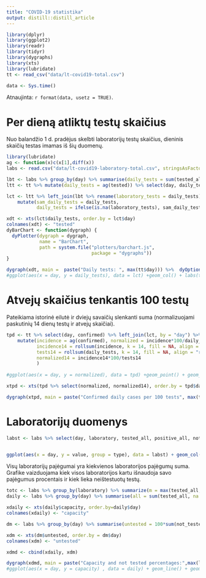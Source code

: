```yaml
---
title: "COVID-19 statistika"
output: distill::distill_article
---
```


```r
library(dplyr)
library(ggplot2)
library(readr)
library(tidyr)
library(dygraphs)
library(xts)
library(lubridate)
tt <- read_csv("data/lt-covid19-total.csv") 
```

```r
data <- Sys.time()
```

Atnaujinta: `r format(data, usetz = TRUE)`. 


# Per dieną atliktų testų skaičius


Nuo balandžio 1 d. pradėjus skelbti laboratorijų testų skaičius, dieninis skaičių testas imamas iš šių duomenų.

```r
library(lubridate)
ag <- function(x)c(x[1],diff(x))
labs <- read.csv("data/lt-covid19-laboratory-total.csv", stringsAsFactors = FALSE) %>% mutate(day = ymd(day))

lbt <- labs %>% group_by(day) %>% summarise(daily_tests = sum(tested_all))
ltt <- tt %>% mutate(daily_tests = ag(tested)) %>% select(day, daily_tests)

lct <- ltt %>% left_join(lbt %>% rename(laboratory_tests = daily_tests), by = "day") %>% 
    mutate(sam_daily_tests = daily_tests, 
           daily_tests = ifelse(is.na(laboratory_tests), sam_daily_tests, laboratory_tests)) 

xdt <- xts(lct$daily_tests, order.by = lct$day)
colnames(xdt) <- "tested"
dyBarChart <- function(dygraph) {
  dyPlotter(dygraph = dygraph,
            name = "BarChart",
            path = system.file("plotters/barchart.js",
                               package = "dygraphs"))
}

dygraph(xdt, main =  paste("Daily tests: ", max(tt$day))) %>%  dyOptions(colors = RColorBrewer::brewer.pal(3, "Set1")[2]) %>% dyRangeSelector %>% dyBarChart
#ggplot(aes(x = day, y = daily_tests), data = lct) +geom_col() + labs(title = paste("Daily tests: ", max(tt$day)), y="tested")
```

# Atvejų skaičius tenkantis 100 testų

Pateikiama istorinė eilutė ir dviejų savaičių slenkanti suma (normalizuojami paskutinių 14 dienų testų ir atvejų skaičiai).

```r
tpd <- tt %>% select(day, confirmed) %>% left_join(lct, by = "day") %>% 
    mutate(incidence = ag(confirmed), normalized = incidence*100/daily_tests, 
           incidence14 = rollsum(incidence, k = 14, fill = NA, align = "right"),
           tests14 = rollsum(daily_tests, k = 14, fill = NA, align = "right"),
           normalized14 = incidence14*100/tests14
           )  
    
#ggplot(aes(x = day, y = normalized), data = tpd) +geom_point() + geom_line() + labs(title = paste("Confirmed daily cases per 100 tests", max(tt$day)),  y = "")

xtpd <- xts(tpd %>% select(normalized, normalized14), order.by = tpd$day)

dygraph(xtpd, main = paste("Confirmed daily cases per 100 tests", max(tt$day))) %>% dyOptions(colors = RColorBrewer::brewer.pal(3, "Set1")[2:3]) %>% dyRangeSelector 
```



# Laboratorijų duomenys

```r


labst <- labs %>% select(day, laboratory, tested_all, positive_all, not_tested) %>% pivot_longer(tested_all:not_tested, "type")


ggplot(aes(x = day, y = value, group = type), data = labst) + geom_col(aes(fill=type),position = "dodge")+ facet_wrap(~laboratory, scales = "free_y")+labs(title = paste("Laboratory tests:",max(labs$day)))
```




Visų laboratorijų pajėgumai yra kiekvienos laboratorijos pajėgumų suma. Grafike vaizduojama kiek visos laboratorijos kartu išnaudoja savo pajėgumus procentais ir kiek lieka neištestuotų testų.


```r

totc <- labs %>% group_by(laboratory) %>% summarize(m = max(tested_all, na.rm = TRUE)) %>% .$m %>% sum(na.rm = TRUE)
daily <- labs %>% group_by(day) %>% summarise(all = sum(tested_all, na.rm = TRUE)) %>% ungroup %>% mutate(capacity = 100*all/totc)

xdaily <- xts(daily$capacity, order.by=daily$day)
colnames(xdaily) <- "capacity"

dm <- labs %>% group_by(day) %>% summarise(untested = 100*sum(not_tested, na.rm = TRUE)/sum(tested_all, na.rm = TRUE))

xdm <- xts(dm$untested, order.by = dm$day)
colnames(xdm) <- "untested"

xdmd <- cbind(xdaily, xdm)

dygraph(xdmd, main = paste("Capacity and not tested percentages:",max(labs$day)) ) %>% dyOptions(colors = RColorBrewer::brewer.pal(3, "Set1")[2:1]) %>% dyRangeSelector
#ggplot(aes(x = day, y = capacity) , data = daily) + geom_line() + geom_point()+labs(title = paste("Total capacity percentage:",max(labs$day)))
```
